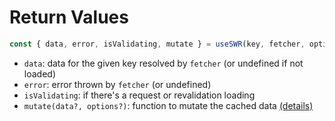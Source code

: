 # Return Values

```js
const { data, error, isValidating, mutate } = useSWR(key, fetcher, options)
```

- `data`: data for the given key resolved by `fetcher` (or undefined if not loaded)
- `error`: error thrown by `fetcher` (or undefined)
- `isValidating`: if there's a request or revalidation loading
- `mutate(data?, options?)`: function to mutate the cached data [(details)](/docs/mutation)
